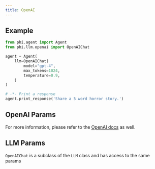 ```yaml
---
title: OpenAI
---
```


## Example

<CodeGroup>

```python agent.py
from phi.agent import Agent
from phi.llm.openai import OpenAIChat

agent = Agent(
    llm=OpenAIChat(
        model="gpt-4",
        max_tokens=1024,
        temperature=0.9,
    )
)

# -*- Print a response
agent.print_response('Share a 5 word horror story.')
```

</CodeGroup>

## OpenAI Params

<Snippet file="llm-openai-reference.mdx" />

For more information, please refer to the [OpenAI docs](https://platform.openai.com/docs/api-reference/chat/create) as well.

## LLM Params

`OpenAIChat` is a subclass of the `LLM` class and has access to the same params

<Snippet file="llm-base-reference.mdx" />
